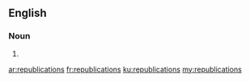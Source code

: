==English==

===Noun===
{{head|en|plural}}

# {{plural of|republication|lang=en|nocat=1}}

[[ar:republications]]
[[fr:republications]]
[[ku:republications]]
[[my:republications]]